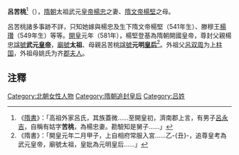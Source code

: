 '''呂苦桃'''<ref>《[[隋書|隋書]]》：「高祖外家呂氏，其族蓋微......至開皇初，濟南郡上言，有男子[[呂永吉|呂永吉]]，自稱有姑字'''苦桃'''，為楊忠妻。勘驗知是舅子......」</ref>（{{bd|6世纪||6世纪||catIdx=H}}），[[隋朝|隋朝]]太祖武元[[皇帝|皇帝]][[楊忠_(北朝)|楊忠]]之妻、[[隋文帝|隋文帝楊堅]]之母。

呂苦桃諸多事跡不詳，只知她嫁與楊忠及生下隋文帝楊堅（541年生）、滕穆王[[楊瓚|楊瓚]]（549年生）等等。[[開皇|開皇]]元年（581年），楊堅登基為隋朝開國皇帝，尊封父親楊忠[[諡號|諡號]]'''武元[[皇帝|皇帝]]'''，[[廟號|廟號]]'''太祖'''、母親呂苦桃[[諡號|諡號]]'''元明[[皇后|皇后]]'''<ref>《隋書》：「開皇元年二月甲子，上自相府常服入宮......乙-{丑}-，追尊皇考為武元皇帝，廟號太祖，皇妣為元明皇后......」</ref>。外祖父[[呂双周|呂双周]]为[[上柱国|上柱国]]，外祖母姚氏为齐[[郡夫人|郡夫人]]。

== 注釋 ==

{{Reflist|2}}

{{隋朝皇后}}
[[Category:北朝女性人物|Category:北朝女性人物]]
[[Category:隋朝追封皇后|Category:隋朝追封皇后]]
[[Category:吕姓|Category:吕姓]]
